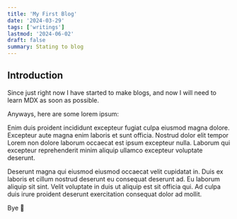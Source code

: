 ```yaml
---
title: 'My First Blog'
date: '2024-03-29'
tags: ['writings']
lastmod: '2024-06-02'
draft: false
summary: Stating to blog
---
```


## Introduction

Since just right now I have started to make blogs, and now I will need to learn MDX as soon as possible.

Anyways, here are some lorem ipsum:

Enim duis proident incididunt excepteur fugiat culpa eiusmod magna dolore. Excepteur aute magna enim laboris et sunt officia. Nostrud dolor elit tempor Lorem non dolore laborum occaecat est ipsum excepteur nulla. Laborum qui excepteur reprehenderit minim aliquip ullamco excepteur voluptate deserunt.

Deserunt magna qui eiusmod eiusmod occaecat velit cupidatat in. Duis ex laboris et cillum nostrud deserunt eu consequat deserunt ad. Eu laborum aliquip sit sint. Velit voluptate in duis ut aliquip est sit officia qui. Ad culpa duis irure proident deserunt exercitation consequat dolor ad mollit.

Bye 👋
